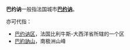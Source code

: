 '''巴约讷'''一般指法国城市'''[[巴约讷_(比利牛斯-大西洋省)|巴约讷]]'''。

亦可代指：
*[[巴约讷区|巴约讷区]]，法国比利牛斯-大西洋省所辖的一个区
*[[巴約訥山|巴約訥山]]，南极洲山峰

{{Disambig|Cat=三字消歧义}}